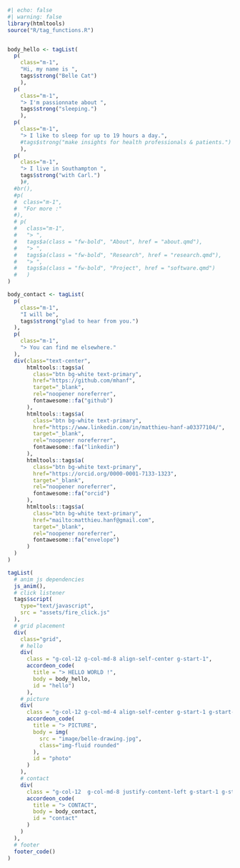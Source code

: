 ```r
#| echo: false
#| warning: false
library(htmltools)
source("R/tag_functions.R")


body_hello <- tagList(
  p(
    class="m-1",
    "Hi, my name is ",
    tags$strong("Belle Cat")
    ),
  p(
    class="m-1",
    "> I'm passionnate about ",
    tags$strong("sleeping.")
    ),
  p(
    class="m-1",
    "> I like to sleep for up to 19 hours a day.",
    #tags$strong("make insights for health professionals & patients.")
    ),
  p(
    class="m-1",
    "> I live in Southampton ",
    tags$strong("with Carl.")
    )#,
  #br(),
  #p(
  #  class="m-1",
  #  "For more :"
  #),
  # p(
  #   class="m-1",
  #   "> ",
  #   tags$a(class = "fw-bold", "About", href = "about.qmd"),
  #   "> ",
  #   tags$a(class = "fw-bold", "Research", href = "research.qmd"),
  #   "> ",
  #   tags$a(class = "fw-bold", "Project", href = "software.qmd")
  #   )
)

body_contact <- tagList(
  p(
    class="m-1",
    "I will be",
    tags$strong("glad to hear from you.")
  ),
  p(
    class="m-1",
    "> You can find me elsewhere."
  ),
  div(class="text-center",
      htmltools::tags$a(
        class="btn bg-white text-primary", 
        href="https://github.com/mhanf",
        target="_blank",
        rel="noopener noreferrer",
        fontawesome::fa("github")
      ),
      htmltools::tags$a(
        class="btn bg-white text-primary", 
        href="https://www.linkedin.com/in/matthieu-hanf-a03377104/",
        target="_blank",
        rel="noopener noreferrer",
        fontawesome::fa("linkedin")
      ),
      htmltools::tags$a(
        class="btn bg-white text-primary", 
        href="https://orcid.org/0000-0001-7133-1323",
        target="_blank",
        rel="noopener noreferrer",
        fontawesome::fa("orcid")
      ),
      htmltools::tags$a(
        class="btn bg-white text-primary", 
        href="mailto:matthieu.hanf@gmail.com",
        target="_blank",
        rel="noopener noreferrer",
        fontawesome::fa("envelope")
      )
  )
)

tagList(
  # anim js dependencies
  js_anim(),
  # click listener
  tags$script(
    type="text/javascript",
    src = "assets/fire_click.js"
  ),
  # grid placement
  div(
    class="grid",
    # hello
    div(
      class = "g-col-12 g-col-md-8 align-self-center g-start-1",
      accordeon_code(
        title = "> HELLO WORLD !",
        body = body_hello,
        id = "hello")
      ),
    # picture
    div(
      class = "g-col-12 g-col-md-4 align-self-center g-start-1 g-start-md-9",
      accordeon_code(
        title = "> PICTURE",
        body = img(
          src = "image/belle-drawing.jpg",
          class="img-fluid rounded"
        ),
        id = "photo"
      )
    ),
    # contact
    div(
      class = "g-col-12  g-col-md-8 justify-content-left g-start-1 g-start-md-2",
      accordeon_code(
        title = "> CONTACT",
        body = body_contact,
        id = "contact"
      )
    )
  ),
  # footer
  footer_code()
)
```
